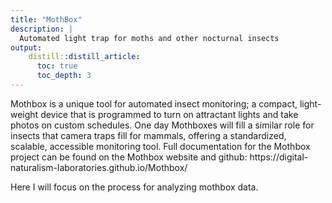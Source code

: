 ```yaml
---
title: "MothBox"
description: |
  Automated light trap for moths and other nocturnal insects
output:
    distill::distill_article:
      toc: true
      toc_depth: 3
---
```


Mothbox is a unique tool for automated insect monitoring; a compact, light-weight device that is programmed to turn on attractant lights and take photos on custom schedules. One day Mothboxes will fill a similar role for insects that camera traps fill for mammals, offering a standardized, scalable, accessible monitoring tool. Full documentation for the Mothbox project can be found on the Mothbox website and github: https://digital-naturalism-laboratories.github.io/Mothbox/

Here I will focus on the process for analyzing mothbox data.